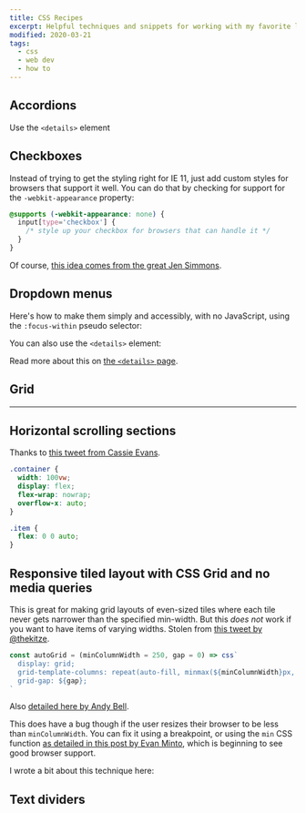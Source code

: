 ```yaml
---
title: CSS Recipes
excerpt: Helpful techniques and snippets for working with my favorite language.
modified: 2020-03-21
tags:
  - css
  - web dev
  - how to
---
```


## Accordions

Use the `<details>` element

<Bookmark url='https://css-tricks.com/quick-reminder-that-details-summary-is-the-easiest-way-ever-to-make-an-accordion/' />

## Checkboxes

Instead of trying to get the styling right for IE 11, just add custom styles for browsers that support it well. You can do that by checking for support for the `-webkit-appearance` property:

```css
@supports (-webkit-appearance: none) {
  input[type='checkbox'] {
    /* style up your checkbox for browsers that can handle it */
  }
}
```

Of course, [this idea comes from the great Jen Simmons](https://twitter.com/jensimmons/status/1162106783642595328).

## Dropdown menus

Here's how to make them simply and accessibly, with no JavaScript, using the `:focus-within` pseudo selector:

<Bookmark url='https://css-tricks.com/solved-with-css-dropdown-menus' />

You can also use the `<details>` element:

<Bookmark url='https://css-tricks.com/using-details-for-menus-and-dialogs-is-an-interesting-idea/' />

Read more about this on [the `<details>` page](/notes/details-element).

## Grid

<Tweet url='https://twitter.com/tjholowaychuk/status/1150741110886735872' />

<Bookmark url='https://css-tricks.com/responsive-grid-magazine-layout-in-just-20-lines-of-css/' />

<Bookmark url='https://css-tricks.com/a-responsive-grid-layout-with-no-media-queries/' />

---

<Bookmark url='https://bricampgomez.com/blog/how-to-overlap-images-in-css' />

## Horizontal scrolling sections

Thanks to [this tweet from Cassie Evans](https://twitter.com/cassiecodes/status/1094984738480316416).

```css
.container {
  width: 100vw;
  display: flex;
  flex-wrap: nowrap;
  overflow-x: auto;
}

.item {
  flex: 0 0 auto;
}
```

<Bookmark url='https://www.chenhuijing.com/blog/flexbox-and-padding' />

## Responsive tiled layout with CSS Grid and no media queries

This is great for making grid layouts of even-sized tiles where each tile never gets narrower than the specified min-width. But this _does not_ work if you want to have items of varying widths. Stolen from [this tweet by @thekitze](https://twitter.com/thekitze/status/1131821007629692929).

```js
const autoGrid = (minColumnWidth = 250, gap = 0) => css`
  display: grid;
  grid-template-columns: repeat(auto-fill, minmax(${minColumnWidth}px, 1fr));
  grid-gap: ${gap};
`
```

Also [detailed here by Andy Bell](https://hankchizljaw.com/wrote/create-a-responsive-grid-layout-with-no-media-queries-using-css-grid).

This does have a bug though if the user resizes their browser to be less than `minColumnWidth`. You can fix it using a breakpoint, or using the `min` CSS function [as detailed in this post by Evan Minto](https://evanminto.com/blog/intrinsically-responsive-css-grid-minmax-min), which is beginning to see good browser support.

I wrote a bit about this technique here:

<Bookmark url='https://chasem.co/2020/04/gap-problem' />

## Text dividers

<Tweet url='https://twitter.com/CodyWebHouse/status/1233058458297143296' />
